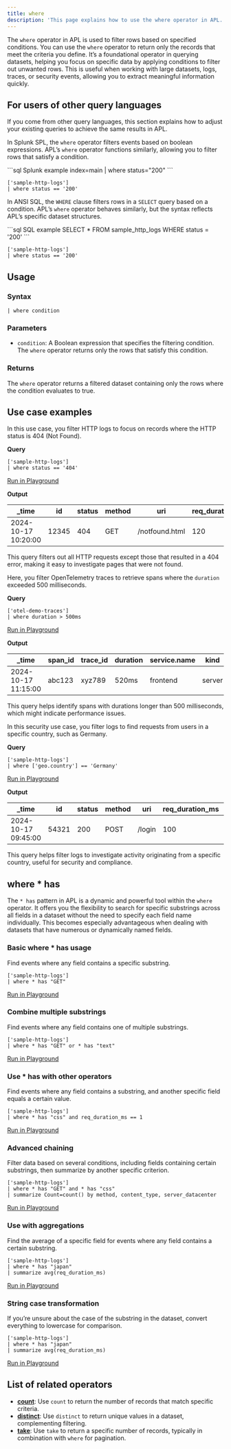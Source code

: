 ```yaml
---
title: where
description: 'This page explains how to use the where operator in APL.'
---
```


The `where` operator in APL is used to filter rows based on specified conditions. You can use the `where` operator to return only the records that meet the criteria you define. It’s a foundational operator in querying datasets, helping you focus on specific data by applying conditions to filter out unwanted rows. This is useful when working with large datasets, logs, traces, or security events, allowing you to extract meaningful information quickly.

## For users of other query languages

If you come from other query languages, this section explains how to adjust your existing queries to achieve the same results in APL.

<AccordionGroup>
<Accordion title="Splunk SPL users">

In Splunk SPL, the `where` operator filters events based on boolean expressions. APL’s `where` operator functions similarly, allowing you to filter rows that satisfy a condition.

<CodeGroup>
```sql Splunk example
index=main | where status="200"
```

```kusto APL equivalent
['sample-http-logs']
| where status == '200'
```
</CodeGroup>

</Accordion>
<Accordion title="ANSI SQL users">

In ANSI SQL, the `WHERE` clause filters rows in a `SELECT` query based on a condition. APL’s `where` operator behaves similarly, but the syntax reflects APL’s specific dataset structures.

<CodeGroup>
```sql SQL example
SELECT * FROM sample_http_logs WHERE status = '200'
```

```kusto APL equivalent
['sample-http-logs']
| where status == '200'
```
</CodeGroup>

</Accordion>
</AccordionGroup>

## Usage

### Syntax

```kusto
| where condition
```

### Parameters

- `condition`: A Boolean expression that specifies the filtering condition. The `where` operator returns only the rows that satisfy this condition.

### Returns

The `where` operator returns a filtered dataset containing only the rows where the condition evaluates to true.

## Use case examples

<Tabs>
<Tab title="Log analysis">

In this use case, you filter HTTP logs to focus on records where the HTTP status is 404 (Not Found).

**Query**

```kusto
['sample-http-logs']
| where status == '404'
```

[Run in Playground](https://play.axiom.co/axiom-play-qf1k/explorer?initForm=%7B%22apl%22%3A%22%5B'sample-http-logs'%5D%20%7C%20where%20status%20%3D%3D%20'404'%22%7D)

**Output**

| _time              | id   | status | method | uri           | req_duration_ms | geo.city  | geo.country |
|--------------------|------|--------|--------|---------------|-----------------|-----------|-------------|
| 2024-10-17 10:20:00| 12345| 404    | GET    | /notfound.html| 120             | Seattle   | US          |

This query filters out all HTTP requests except those that resulted in a 404 error, making it easy to investigate pages that were not found.

</Tab>
<Tab title="OpenTelemetry traces">

Here, you filter OpenTelemetry traces to retrieve spans where the `duration` exceeded 500 milliseconds.

**Query**

```kusto
['otel-demo-traces']
| where duration > 500ms
```

[Run in Playground](https://play.axiom.co/axiom-play-qf1k/explorer?initForm=%7B%22apl%22%3A%22%5B'otel-demo-traces'%5D%20%7C%20where%20duration%20%3E%20500ms%22%7D)

**Output**

| _time              | span_id  | trace_id | duration | service.name      | kind    | status_code |
|--------------------|----------|----------|----------|-------------------|---------|-------------|
| 2024-10-17 11:15:00| abc123   | xyz789   | 520ms    | frontend           | server  | OK          |

This query helps identify spans with durations longer than 500 milliseconds, which might indicate performance issues.

</Tab>
<Tab title="Security logs">

In this security use case, you filter logs to find requests from users in a specific country, such as Germany.

**Query**

```kusto
['sample-http-logs']
| where ['geo.country'] == 'Germany'
```

[Run in Playground](https://play.axiom.co/axiom-play-qf1k/explorer?initForm=%7B%22apl%22%3A%22%5B'sample-http-logs'%5D%20%7C%20where%20%5B'geo.country'%5D%20%3D%3D%20'Germany'%22%7D)

**Output**

| _time              | id   | status | method | uri           | req_duration_ms | geo.city  | geo.country |
|--------------------|------|--------|--------|---------------|-----------------|-----------|-------------|
| 2024-10-17 09:45:00| 54321| 200    | POST   | /login        | 100             | Berlin    | Germany     |

This query helps filter logs to investigate activity originating from a specific country, useful for security and compliance.

</Tab>
</Tabs>

## where * has

The `* has` pattern in APL is a dynamic and powerful tool within the `where` operator. It offers you the flexibility to search for specific substrings across all fields in a dataset without the need to specify each field name individually. This becomes especially advantageous when dealing with datasets that have numerous or dynamically named fields.

### Basic where * has usage

Find events where any field contains a specific substring.

```kusto
['sample-http-logs'] 
| where * has "GET"
```

[Run in Playground](https://play.axiom.co/axiom-play-qf1k/explorer?initForm=%7B%22apl%22%3A%22%5B%27sample-http-logs%27%5D%5Cn%7C%20where%20%2A%20has%20%5C%22GET%5C%22%22%7D&queryOptions=%7B%22quickRange%22%3A%2230d%22%7D)

### Combine multiple substrings

Find events where any field contains one of multiple substrings.

```kusto
['sample-http-logs'] 
| where * has "GET" or * has "text"
```

[Run in Playground](https://play.axiom.co/axiom-play-qf1k/explorer?initForm=%7B%22apl%22%3A%22%5B%27sample-http-logs%27%5D%5Cn%7C%20where%20%2A%20has%20%5C%22GET%5C%22%20or%20%2A%20has%20%5C%22text%5C%22%22%7D&queryOptions=%7B%22quickRange%22%3A%2230d%22%7D)

### Use * has with other operators

Find events where any field contains a substring, and another specific field equals a certain value.

```kusto
['sample-http-logs'] 
| where * has "css" and req_duration_ms == 1
```

[Run in Playground](https://play.axiom.co/axiom-play-qf1k/explorer?initForm=%7B%22apl%22%3A%22%5B%27sample-http-logs%27%5D%5Cn%7C%20where%20%2A%20has%20%5C%22css%5C%22%20and%20req_duration_ms%20%3D%3D%201%22%7D&queryOptions=%7B%22quickRange%22%3A%2230d%22%7D)

### Advanced chaining

Filter data based on several conditions, including fields containing certain substrings, then summarize by another specific criterion.

```kusto
['sample-http-logs']
| where * has "GET" and * has "css"
| summarize Count=count() by method, content_type, server_datacenter
```

[Run in Playground](https://play.axiom.co/axiom-play-qf1k/explorer?initForm=%7B%22apl%22%3A%22%5B%27sample-http-logs%27%5D%5Cn%7C%20where%20%2A%20has%20%5C%22GET%5C%22%20and%20%2A%20has%20%5C%22css%5C%22%5Cn%7C%20summarize%20Count%3Dcount%28%29%20by%20method%2C%20content_type%2C%20server_datacenter%22%7D&queryOptions=%7B%22quickRange%22%3A%2230d%22%7D)

### Use with aggregations

Find the average of a specific field for events where any field contains a certain substring.

```kusto
['sample-http-logs']
| where * has "japan"
| summarize avg(req_duration_ms)
```

[Run in Playground](https://play.axiom.co/axiom-play-qf1k/explorer?initForm=%7B%22apl%22%3A%22%5B%27sample-http-logs%27%5D%5Cn%7C%20where%20%2A%20has%20%5C%22japan%5C%22%5Cn%7C%20summarize%20avg%28req_duration_ms%29%22%7D&queryOptions=%7B%22quickRange%22%3A%2230d%22%7D)

### String case transformation

If you’re unsure about the case of the substring in the dataset, convert everything to lowercase for comparison.

```kusto
['sample-http-logs']
| where * has "japan"
| summarize avg(req_duration_ms)
```

[Run in Playground](https://play.axiom.co/axiom-play-qf1k/explorer?initForm=%7B%22apl%22%3A%22%5B%27sample-http-logs%27%5D%5Cn%7C%20where%20%2A%20has%20%5C%22japan%5C%22%5Cn%7C%20summarize%20avg%28req_duration_ms%29%22%7D&queryOptions=%7B%22quickRange%22%3A%2230d%22%7D)

## List of related operators

- [**count**](/apl/tabular-operators/count-operator): Use `count` to return the number of records that match specific criteria.
- [**distinct**](/apl/tabular-operators/distinct-operator): Use `distinct` to return unique values in a dataset, complementing filtering.
- [**take**](/apl/tabular-operators/take-operator): Use `take` to return a specific number of records, typically in combination with `where` for pagination.